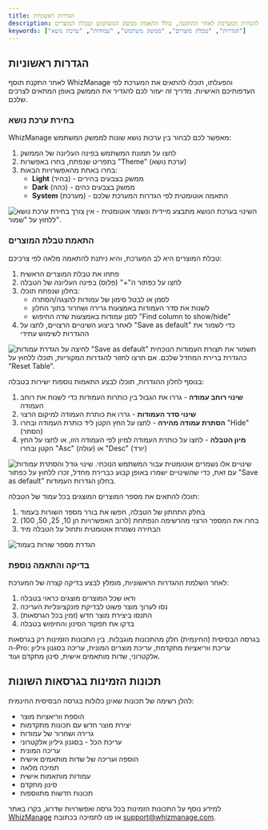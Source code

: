 ```yaml
---
title: הגדרות ראשוניות
description: מדריך להגדרת המערכת לאחר ההתקנה, כולל התאמת ממשק המשתמש וטבלת המוצרים
keywords: ["הגדרות", "טבלת מוצרים", "ממשק משתמש", "עמודות", "ערכת נושא"]
---
```


## הגדרות ראשוניות

לאחר התקנת תוסף WhizManage והפעלתו, תוכלו להתאים את המערכת לפי העדפותיכם האישיות. מדריך זה יעזור לכם להגדיר את הממשק באופן המתאים לצרכים שלכם.

### בחירת ערכת נושא

WhizManage מאפשר לכם לבחור בין ערכות נושא שונות לממשק המשתמש:

<Step>
<StepItem title="שינוי ערכת הנושא">

1. לחצו על תמונת המשתמש בפינה העליונה של הממשק
2. בתפריט שנפתח, בחרו באפשרות "Theme" (ערכת נושא)
3. בחרו באחת מהאפשרויות הבאות:
   - **Light** (בהיר) - ממשק בצבעים בהירים
   - **Dark** (כהה) - ממשק בצבעים כהים
   - **System** (מערכת) - התאמה אוטומטית לפי הגדרות המערכת שלכם

<img src="https://placehold.co/800x300?text=Theme+Selection" alt="בחירת ערכת נושא" />

<Note title="טיפ" type="info">
השינוי בערכת הנושא מתבצע מיידית ונשמר אוטומטית - אין צורך ללחוץ על "שמור".
</Note>
</StepItem>
</Step>

### התאמת טבלת המוצרים

טבלת המוצרים היא לב המערכת, והיא ניתנת להתאמה מלאה לפי צרכיכם:

<Step>
<StepItem title="התאמת עמודות הטבלה">

1. פתחו את טבלת המוצרים הראשית
2. לחצו על כפתור ה"+" (פלוס) בפינה העליונה של הטבלה
3. בחלון שנפתח תוכלו:
   - לסמן או לבטל סימון של עמודות להצגה/הסתרה
   - לשנות את סדר העמודות באמצעות גרירה ושחרור בתוך החלון
   - לסנן עמודות באמצעות שדה החיפוש "Find column to show/hide"
4. לאחר ביצוע השינויים הרצויים, לחצו על "Save as default" כדי לשמור את ההגדרות לשימוש עתידי

<img src="https://placehold.co/800x300?text=Column+Configuration" alt="הגדרת עמודות" />

<Note title="חשוב" type="info">
לחיצה על "Save as default" תשמור את תצורת העמודות הנוכחית כהגדרת ברירת המחדל שלכם. אם תרצו לחזור להגדרות המקוריות, תוכלו ללחוץ על "Reset Table".
</Note>
</StepItem>

<StepItem title="שינוי גודל וסדר העמודות">

בנוסף לחלון ההגדרות, תוכלו לבצע התאמות נוספות ישירות בטבלה:

1. **שינוי רוחב עמודה** - גררו את הגבול בין כותרות העמודות כדי לשנות את רוחב העמודה
2. **שינוי סדר העמודות** - גררו את כותרת העמודה למיקום הרצוי
3. **הסתרת עמודה מהירה** - לחצו על החץ הקטן ליד כותרת העמודה ובחרו "Hide" (הסתר)
4. **מיון הטבלה** - לחצו על כותרת העמודה למיון לפי העמודה הזו, או לחצו על החץ הקטן ובחרו "Asc" (עולה) או "Desc" (יורד)

<img src="https://placehold.co/800x300?text=Column+Resizing+and+Hiding" alt="שינוי גודל והסתרת עמודות" />

<Note title="טיפ" type="info">
שינויים אלו נשמרים אוטומטית עבור המשתמש הנוכחי. עם זאת, כדי שהשינויים ישמרו באופן קבוע כברירת מחדל, זכרו ללחוץ על כפתור "Save as default" בחלון הגדרות העמודות.
</Note>
</StepItem>

<StepItem title="הגדרת מספר שורות בעמוד">

תוכלו להתאים את מספר המוצרים המוצגים בכל עמוד של הטבלה:

1. בחלק התחתון של הטבלה, חפשו את בורר מספר השורות בעמוד
2. בחרו את המספר הרצוי מהרשימה הנפתחת (לרוב האפשרויות הן 10, 25, 50, 100)
3. הבחירה נשמרת אוטומטית ותחול על הטבלה מיד

<img src="https://placehold.co/800x300?text=Rows+Per+Page+Setting" alt="הגדרת מספר שורות בעמוד" />
</StepItem>
</Step>

### בדיקה והתאמה נוספת

לאחר השלמת ההגדרות הראשוניות, מומלץ לבצע בדיקה קצרה של המערכת:

<Step>
<StepItem title="בדיקת המערכת">

1. ודאו שכל המוצרים מוצגים כראוי בטבלה
2. נסו לערוך מוצר פשוט לבדיקת פונקציונליות העריכה
3. התנסו ביצירת מוצר חדש (זמין בכל הגרסאות)
4. בדקו את תפקוד הסינון והחיפוש בטבלה

<Note title="הערה" type="info">
בגרסה הבסיסית (החינמית) חלק מהתכונות מוגבלות. בין התכונות הזמינות רק בגרסאות ה-Pro: עריכת ווריאציות מתקדמת, עריכת מוצרים המונית, עריכה בסגנון גיליון אלקטרוני, שדות מותאמים אישית, סינון מתקדם ועוד.
</Note>
</StepItem>
</Step>

## תכונות הזמינות בגרסאות השונות

<Note title="מידע" type="info">
להלן רשימה של תכונות שאינן כלולות בגרסה הבסיסית החינמית:

- הוספת ווריאציות מוצר
- יצירת מוצר חדש עם תכונות מתקדמות
- גרירה ושחרור של עמודות
- עריכת הכל - בסגנון גיליון אלקטרוני
- עריכה המונית
- הוספה ועריכה של שדות מותאמים אישית
- תמיכה מלאה
- עמודות מותאמות אישית
- סינון מתקדם
- תכונות חדשות מתווספות
</Note>

למידע נוסף על התכונות הזמינות בכל גרסה ואפשרויות שדרוג, בקרו באתר [WhizManage](https://whizmanage.com) או פנו לתמיכה בכתובת support@whizmanage.com.